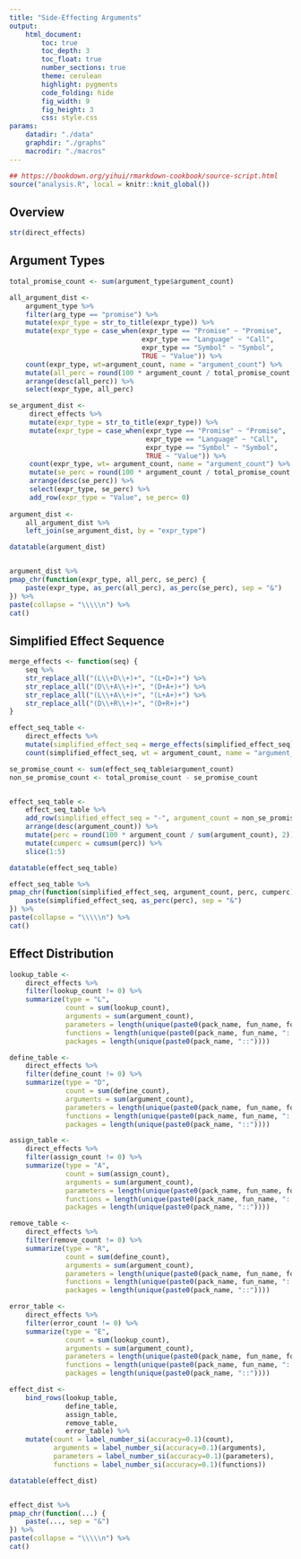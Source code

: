 ```yaml
---
title: "Side-Effecting Arguments"
output:
    html_document:
        toc: true
        toc_depth: 3
        toc_float: true
        number_sections: true
        theme: cerulean
        highlight: pygments
        code_folding: hide
        fig_width: 9
        fig_height: 3
        css: style.css
params:
    datadir: "./data"
    graphdir: "./graphs"
    macrodir: "./macros"
---
```


```r
## https://bookdown.org/yihui/rmarkdown-cookbook/source-script.html
source("analysis.R", local = knitr::knit_global())
```

## Overview


```r
str(direct_effects)
```

## Argument Types

```r

total_promise_count <- sum(argument_type$argument_count)

all_argument_dist <-
    argument_type %>%
    filter(arg_type == "promise") %>%
    mutate(expr_type = str_to_title(expr_type)) %>%
    mutate(expr_type = case_when(expr_type == "Promise" ~ "Promise",
                                 expr_type == "Language" ~ "Call",
                                 expr_type == "Symbol" ~ "Symbol",
                                 TRUE ~ "Value")) %>%
    count(expr_type, wt=argument_count, name = "argument_count") %>%
    mutate(all_perc = round(100 * argument_count / total_promise_count, 2)) %>%
    arrange(desc(all_perc)) %>%
    select(expr_type, all_perc)

se_argument_dist <-
     direct_effects %>%
     mutate(expr_type = str_to_title(expr_type)) %>%
     mutate(expr_type = case_when(expr_type == "Promise" ~ "Promise",
                                  expr_type == "Language" ~ "Call",
                                  expr_type == "Symbol" ~ "Symbol",
                                  TRUE ~ "Value")) %>%
     count(expr_type, wt= argument_count, name = "argument_count") %>%
     mutate(se_perc = round(100 * argument_count / total_promise_count, 2)) %>%
     arrange(desc(se_perc)) %>%
     select(expr_type, se_perc) %>%
     add_row(expr_type = "Value", se_perc= 0)
    
argument_dist <- 
    all_argument_dist %>%
    left_join(se_argument_dist, by = "expr_type")

datatable(argument_dist)


argument_dist %>%
pmap_chr(function(expr_type, all_perc, se_perc) {
    paste(expr_type, as_perc(all_perc), as_perc(se_perc), sep = "&")
}) %>%
paste(collapse = "\\\\\n") %>%
cat()
```


## Simplified Effect Sequence

```r
merge_effects <- function(seq) {
    seq %>%
    str_replace_all("(L\\+D\\+)+", "(L+D+)+") %>%
    str_replace_all("(D\\+A\\+)+", "(D+A+)+") %>%
    str_replace_all("(L\\+A\\+)+", "(L+A+)+") %>%
    str_replace_all("(D\\+R\\+)+", "(D+R+)+")
}

effect_seq_table <-
    direct_effects %>%
    mutate(simplified_effect_seq = merge_effects(simplified_effect_seq)) %>%
    count(simplified_effect_seq, wt = argument_count, name = "argument_count")

se_promise_count <- sum(effect_seq_table$argument_count)
non_se_promise_count <- total_promise_count - se_promise_count


effect_seq_table <-
    effect_seq_table %>%
    add_row(simplified_effect_seq = "-", argument_count = non_se_promise_count) %>%
    arrange(desc(argument_count)) %>%
    mutate(perc = round(100 * argument_count / sum(argument_count), 2)) %>%
    mutate(cumperc = cumsum(perc)) %>%
    slice(1:5)

datatable(effect_seq_table)

effect_seq_table %>%
pmap_chr(function(simplified_effect_seq, argument_count, perc, cumperc) {
    paste(simplified_effect_seq, as_perc(perc), sep = "&")
}) %>%
paste(collapse = "\\\\\n") %>%
cat()
```

## Effect Distribution

```r

lookup_table <- 
    direct_effects %>%
    filter(lookup_count != 0) %>%
    summarize(type = "L",
              count = sum(lookup_count),
              arguments = sum(argument_count),
              parameters = length(unique(paste0(pack_name, fun_name, formal_pos, "::"))),
              functions = length(unique(paste0(pack_name, fun_name, "::"))),
              packages = length(unique(paste0(pack_name, "::"))))

define_table <-
    direct_effects %>%
    filter(define_count != 0) %>%
    summarize(type = "D",
              count = sum(define_count),
              arguments = sum(argument_count),
              parameters = length(unique(paste0(pack_name, fun_name, formal_pos, "::"))),
              functions = length(unique(paste0(pack_name, fun_name, "::"))),
              packages = length(unique(paste0(pack_name, "::"))))

assign_table <- 
    direct_effects %>%
    filter(assign_count != 0) %>%
    summarize(type = "A",
              count = sum(assign_count),
              arguments = sum(argument_count),
              parameters = length(unique(paste0(pack_name, fun_name, formal_pos, "::"))),
              functions = length(unique(paste0(pack_name, fun_name, "::"))),
              packages = length(unique(paste0(pack_name, "::"))))

remove_table <-
    direct_effects %>%
    filter(remove_count != 0) %>%
    summarize(type = "R",
              count = sum(define_count),
              arguments = sum(argument_count),
              parameters = length(unique(paste0(pack_name, fun_name, formal_pos, "::"))),
              functions = length(unique(paste0(pack_name, fun_name, "::"))),
              packages = length(unique(paste0(pack_name, "::"))))

error_table <- 
    direct_effects %>%
    filter(error_count != 0) %>%
    summarize(type = "E",
              count = sum(lookup_count),
              arguments = sum(argument_count),
              parameters = length(unique(paste0(pack_name, fun_name, formal_pos, "::"))),
              functions = length(unique(paste0(pack_name, fun_name, "::"))),
              packages = length(unique(paste0(pack_name, "::"))))

effect_dist <-
    bind_rows(lookup_table,
              define_table,
              assign_table,
              remove_table,
              error_table) %>%
    mutate(count = label_number_si(accuracy=0.1)(count),
           arguments = label_number_si(accuracy=0.1)(arguments),
           parameters = label_number_si(accuracy=0.1)(parameters),
           functions = label_number_si(accuracy=0.1)(functions))

datatable(effect_dist)


effect_dist %>%
pmap_chr(function(...) {
    paste(..., sep = "&")
}) %>%
paste(collapse = "\\\\\n") %>%
cat()
```

